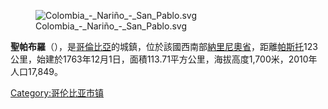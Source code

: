 [[Image:Colombia_-_Nariño_-_San_Pablo.svg|right]]

'''聖帕布羅'''（{{lang-es|San Pablo}}），是[[哥倫比亞|哥倫比亞]]的城鎮，位於該國西南部[[納里尼奧省|納里尼奧省]]，距離[[帕斯托|帕斯托]]123公里，始建於1763年12月1日，面積113.71平方公里，海拔高度1,700米，2010年人口17,849。

{{coord|1.6725|N|77.0139|W|source:kolossus-itwiki|display=title}}

{{Colombia-geo-stub}}
[[Category:哥伦比亚市镇|Category:哥伦比亚市镇]]